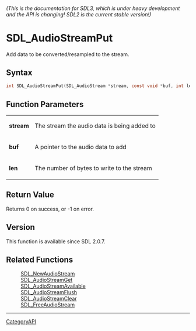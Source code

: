 ====== (This is the documentation for SDL3, which is under heavy development and the API is changing! SDL2 is the current stable version!) ======
= SDL_AudioStreamPut =

Add data to be converted/resampled to the stream.

== Syntax ==

<syntaxhighlight lang='c'>
int SDL_AudioStreamPut(SDL_AudioStream *stream, const void *buf, int len);
</syntaxhighlight>

== Function Parameters ==

{|
|'''stream'''
|The stream the audio data is being added to
|-
|'''buf'''
|A pointer to the audio data to add
|-
|'''len'''
|The number of bytes to write to the stream
|}

== Return Value ==

Returns 0 on success, or -1 on error.

== Version ==

This function is available since SDL 2.0.7.

== Related Functions ==

:[[SDL_NewAudioStream]]
:[[SDL_AudioStreamGet]]
:[[SDL_AudioStreamAvailable]]
:[[SDL_AudioStreamFlush]]
:[[SDL_AudioStreamClear]]
:[[SDL_FreeAudioStream]]

----
[[CategoryAPI]]


